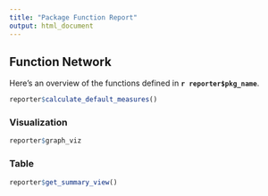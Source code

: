 ```yaml
---
title: "Package Function Report"
output: html_document
---
```


## Function Network

Here's an overview of the functions defined in **`r reporter$pkg_name`**.

```r
reporter$calculate_default_measures()
```

### Visualization

```r
reporter$graph_viz
```

### Table

```r
reporter$get_summary_view()
```
